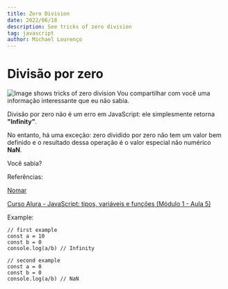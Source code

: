 ```yaml
---
title: Zero Division
date: 2022/06/18
description: See tricks of zero division
tag: javascript
author: Michael Lourenço
---
```


# Divisão por zero

<Image
  src="/images/SPT-DIVISAO-ZERO.png"
  alt="Image shows tricks of zero division"
  width={1278}
  height={856}
  priority
  className="next-image"
/>
Vou compartilhar com você uma informação interessante que eu não sabia.

Divisão por zero não é um erro em JavaScript: ele simplesmente retorna **"Infinity”**.

No entanto, há uma exceção: zero dividido por zero não tem um valor bem definido e o resultado dessa operação é o valor especial não numérico **NaN**.

Você sabia?

Referências:

[Nomar](https://bit.ly/3AfQfqr)

[Curso Alura - JavaScript: tipos, variáveis e funções (Módulo 1 - Aula 5)](https://bit.ly/39u1IaR)

Example:

```
// first example
const a = 10
const b = 0
console.log(a/b) // Infinity

// second example
const a = 0
const b = 0
console.log(a/b) // NaN
```